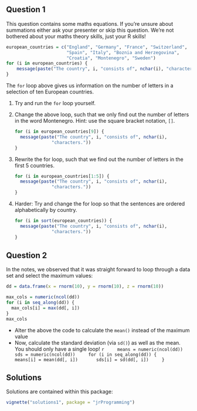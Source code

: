 ## Question 1

This question contains some maths equations. If you're unsure about summations either ask your presenter or skip this question. We're not bothered about your maths theory skills, just your R skills!

```r
european_countries = c("England", "Germany", "France", "Switzerland",
                       "Spain", "Italy", "Boznia and Herzegovina",
                       "Croatia", "Montenegro", "Sweden")
for (i in european_countries) {
    message(paste("The country", i, "consists of", nchar(i), "characters."))
}
``` 

The `for` loop above gives us information on the number of letters in a selection of ten European countries.

1. Try and run the `for` loop yourself.

2. Change the above loop, such that we only find out the number of letters in the word Montenegro. Hint: use the square bracket notation, `[]`.

    ```r
    for (i in european_countries[9]) {
      message(paste("The country", i, "consists of", nchar(i),
                  "characters."))
    }
    ```
    
3. Rewrite the for loop, such that we find out the number of letters in the first 5 countries.

    ```r
    for (i in european_countries[1:5]) {
      message(paste("The country", i, "consists of", nchar(i),
                  "characters."))
    }
    ```

4. Harder: Try and change the for loop so that the sentences are ordered alphabetically by country.

    ```r
    for (i in sort(european_countries)) {
      message(paste("The country", i, "consists of", nchar(i),
                  "characters."))
    }
    ```

## Question 2

In the notes, we observed that it was straight forward to
loop through a data set and select the maximum values:

```r
dd = data.frame(x = rnorm(10), y = rnorm(10), z = rnorm(10))

max_cols = numeric(ncol(dd))
for (i in seq_along(dd)) {
  max_cols[i] = max(dd[, i])
}
max_cols
```

 * Alter the above the code to calculate the `mean()` instead of the maximum value
 * Now, calculate the standard deviation (via `sd()`) as well as the mean. 
 You should only have a single loop!
    ```r
    means = numeric(ncol(dd))
    sds = numeric(ncol(dd))
    for (i in seq_along(dd)) {
      means[i] = mean(dd[, i])
      sds[i] = sd(dd[, i])
    }
    ```
    
## Solutions

Solutions are contained within this package:
```r
vignette("solutions1", package = "jrProgramming")
```


